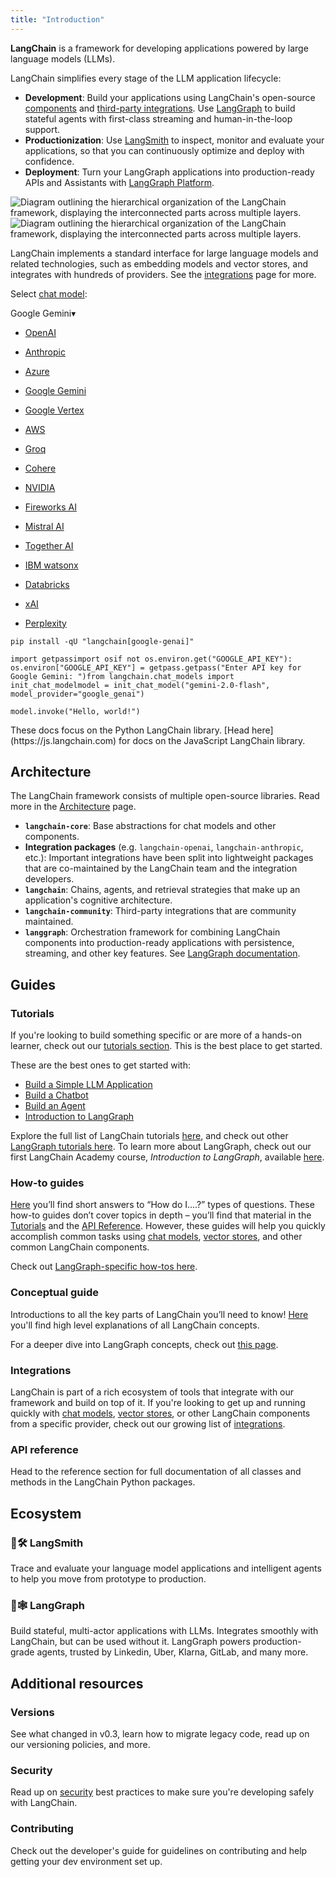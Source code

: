 ```yaml
---
title: "Introduction"
---
```


**LangChain** is a framework for developing applications powered by large language models (LLMs).

LangChain simplifies every stage of the LLM application lifecycle:

* **Development**: Build your applications using LangChain's open-source [components](/oss/concepts) and [third-party integrations](/oss/integrations/providers). Use [LangGraph](/oss/concepts/architecture/#langgraph) to build stateful agents with first-class streaming and human-in-the-loop support.
* **Productionization**: Use [LangSmith](https://docs.smith.langchain.com/) to inspect, monitor and evaluate your applications, so that you can continuously optimize and deploy with confidence.
* **Deployment**: Turn your LangGraph applications into production-ready APIs and Assistants with [LangGraph Platform](https://langchain-ai.github.io/langgraph/cloud/).

![Diagram outlining the hierarchical organization of the LangChain framework, displaying the interconnected parts across multiple layers.](/images/oss/introduction/svg/langchain_stack_112024.svg "LangChain Framework Overview")![Diagram outlining the hierarchical organization of the LangChain framework, displaying the interconnected parts across multiple layers.](/images/oss/introduction/svg/langchain_stack_112024_dark.svg "LangChain Framework Overview")

LangChain implements a standard interface for large language models and related technologies, such as embedding models and vector stores, and integrates with hundreds of providers. See the [integrations](/oss/integrations/providers) page for more.

Select [chat model](/oss/integrations/chat):

Google Gemini▾

* [OpenAI](/oss/integrations/text_embedding/openai)

* [Anthropic](/oss/integrations/text_embedding/bedrock)

* [Azure](/oss/integrations/text_embedding/azureopenai)

* [Google Gemini](/oss/integrations/text_embedding/google_generative_ai)

* [Google Vertex](/oss/integrations/text_embedding/google_vertex_ai_palm)

* [AWS](/oss/integrations/text_embedding/bedrock)

* [Groq](/oss/integrations/text_embedding/groq)

* [Cohere](/oss/integrations/text_embedding/cohere)

* [NVIDIA](/oss/integrations/text_embedding/nvidia_ai_endpoints)

* [Fireworks AI](/oss/integrations/text_embedding/fireworks)

* [Mistral AI](/oss/integrations/text_embedding/mistralai)

* [Together AI](/oss/integrations/text_embedding/together)

* [IBM watsonx](/oss/integrations/text_embedding/ibm_watsonx)

* [Databricks](/oss/integrations/text_embedding/databricks)

* [xAI](/oss/integrations/text_embedding/xai)

* [Perplexity](/oss/integrations/text_embedding/perplexity)

```
pip install -qU "langchain[google-genai]"
```

```
import getpassimport osif not os.environ.get("GOOGLE_API_KEY"):  os.environ["GOOGLE_API_KEY"] = getpass.getpass("Enter API key for Google Gemini: ")from langchain.chat_models import init_chat_modelmodel = init_chat_model("gemini-2.0-flash", model_provider="google_genai")
```

```
model.invoke("Hello, world!")
```

<Note>
  These docs focus on the Python LangChain library. [Head here](https://js.langchain.com) for docs on the JavaScript LangChain library.
</Note>

## Architecture

The LangChain framework consists of multiple open-source libraries. Read more in the [Architecture](/oss/concepts/architecture) page.

* **`langchain-core`**: Base abstractions for chat models and other components.
* **Integration packages** (e.g. `langchain-openai`, `langchain-anthropic`, etc.): Important integrations have been split into lightweight packages that are co-maintained by the LangChain team and the integration developers.
* **`langchain`**: Chains, agents, and retrieval strategies that make up an application's cognitive architecture.
* **`langchain-community`**: Third-party integrations that are community maintained.
* **`langgraph`**: Orchestration framework for combining LangChain components into production-ready applications with persistence, streaming, and other key features. See [LangGraph documentation](https://langchain-ai.github.io/langgraph/).

## Guides

### Tutorials

If you're looking to build something specific or are more of a hands-on learner, check out our [tutorials section](/oss/tutorials). This is the best place to get started.

These are the best ones to get started with:

* [Build a Simple LLM Application](/oss/tutorials/llm_chain)
* [Build a Chatbot](/oss/tutorials/chatbot)
* [Build an Agent](/oss/tutorials/agents)
* [Introduction to LangGraph](https://langchain-ai.github.io/langgraph/tutorials/introduction/)

Explore the full list of LangChain tutorials [here](/oss/tutorials), and check out other [LangGraph tutorials here](https://langchain-ai.github.io/langgraph/tutorials/). To learn more about LangGraph, check out our first LangChain Academy course, *Introduction to LangGraph*, available [here](https://academy.langchain.com/courses/intro-to-langgraph).

### How-to guides

[Here](/oss/how_to) you’ll find short answers to “How do I….?” types of questions. These how-to guides don’t cover topics in depth – you’ll find that material in the [Tutorials](/oss/tutorials) and the [API Reference](https://python.langchain.com/api_reference/). However, these guides will help you quickly accomplish common tasks using [chat models](/oss/how_to/#chat-models), [vector stores](/oss/how_to/#vector-stores), and other common LangChain components.

Check out [LangGraph-specific how-tos here](https://langchain-ai.github.io/langgraph/how-tos/).

### Conceptual guide

Introductions to all the key parts of LangChain you’ll need to know! [Here](/oss/concepts) you'll find high level explanations of all LangChain concepts.

For a deeper dive into LangGraph concepts, check out [this page](https://langchain-ai.github.io/langgraph/concepts/).

### Integrations

LangChain is part of a rich ecosystem of tools that integrate with our framework and build on top of it. If you're looking to get up and running quickly with [chat models](/oss/integrations/chat), [vector stores](/oss/integrations/vectorstores), or other LangChain components from a specific provider, check out our growing list of [integrations](/oss/integrations/providers).

### API reference

Head to the reference section for full documentation of all classes and methods in the LangChain Python packages.

## Ecosystem

### 🦜🛠️ LangSmith

Trace and evaluate your language model applications and intelligent agents to help you move from prototype to production.

### 🦜🕸️ LangGraph

Build stateful, multi-actor applications with LLMs. Integrates smoothly with LangChain, but can be used without it. LangGraph powers production-grade agents, trusted by Linkedin, Uber, Klarna, GitLab, and many more.

## Additional resources

### Versions

See what changed in v0.3, learn how to migrate legacy code, read up on our versioning policies, and more.

### Security

Read up on [security](/oss/security) best practices to make sure you're developing safely with LangChain.

### Contributing

Check out the developer's guide for guidelines on contributing and help getting your dev environment set up.
